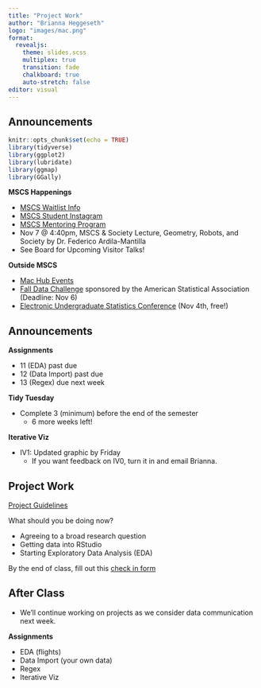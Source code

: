 ```yaml
---
title: "Project Work"
author: "Brianna Heggeseth"
logo: "images/mac.png"
format: 
  revealjs:
    theme: slides.scss
    multiplex: true
    transition: fade
    chalkboard: true
    auto-stretch: false
editor: visual
---
```


## Announcements {.unnumbered .smaller}

```r
knitr::opts_chunk$set(echo = TRUE)
library(tidyverse)
library(ggplot2)
library(lubridate)
library(ggmap)
library(GGally)
```

**MSCS Happenings**

-   [MSCS Waitlist Info](https://www.macalester.edu/mscs/mscs-course-waitlists/)
-   [MSCS Student Instagram](https://www.instagram.com/macalestermscs/)
-   [MSCS Mentoring Program](https://docs.google.com/forms/d/e/1FAIpQLSczyKV1hOrfi0dQscSFSPhfgc_LJUl4TOGdb6B4Q5lQF-TmuQ/viewform?vc=0&c=0&w=1&flr=0)
-   Nov 7 \@ 4:40pm, MSCS & Society Lecture, Geometry, Robots, and Society by Dr. Federico Ardila-Mantilla
-   See Board for Upcoming Visitor Talks!

**Outside MSCS**

-   [Mac Hub Events](https://docs.google.com/document/d/1kL-gNrtLwAcdaF5Vot4IW25Js2UvEIzRzFsHuRGrdqc/edit)
-   [Fall Data Challenge](https://thisisstatistics.org/falldatachallenge/) sponsored by the American Statistical Association (Deadline: Nov 6)
-   [Electronic Undergraduate Statistics Conference](https://www.causeweb.org/usproc/eusr/2022) (Nov 4th, free!)

## Announcements {.unnumbered .smaller}

**Assignments**

-   11 (EDA) past due
-   12 (Data Import) past due
-   13 (Regex) due next week

**Tidy Tuesday**

-   Complete 3 (minimum) before the end of the semester
    -   6 more weeks left!

**Iterative Viz**

-   IV1: Updated graphic by Friday
    -   If you want feedback on IV0, turn it in and email Brianna.

## Project Work

[Project Guidelines](https://docs.google.com/document/d/1MhfsjvYO2K1kuZlNflXuGoX3az85-7QVnK9Yzscuc78/edit?usp=sharing)

What should you be doing now?

-   Agreeing to a broad research question
-   Getting data into RStudio
-   Starting Exploratory Data Analysis (EDA)

By the end of class, fill out this [check in form](https://forms.gle/m61XgqpUeHy4JgQr6)

## After Class {.unnumbered}

-   We'll continue working on projects as we consider data communication next week.

**Assignments**

-   EDA (flights)
-   Data Import (your own data)
-   Regex
-   Iterative Viz
